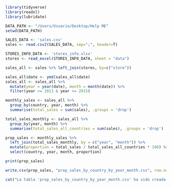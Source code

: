 ```{r}
library(tidyverse)
library(readxl)
library(lubridate)
```


```{r}
DATA_PATH <- "/Users/Usuario/Desktop/Help ME"
setwd(DATA_PATH)
```


```{r}
SALES_DATA <- 'sales.csv'
sales <- read.csv2(SALES_DATA, sep=";", header=T)
```


```{r}
STORES_INFO_DATA <- 'stores_info.xlsx'
stores <- read_excel(STORES_INFO_DATA, sheet = "data")
```


```{r}
sales_all <- sales %>% left_join(stores, by=c("store"))

```


```{r}
sales_all$date <- ymd(sales_all$date)
sales_all <- sales_all %>% 
  mutate(year = year(date), month = month(date)) %>% 
  filter(year >= 2013 & year <= 2015)

```


```{r}
monthly_sales <- sales_all %>%
  group_by(country, year, month) %>%
  summarise(total_sales = sum(sales), .groups = 'drop')
```


```{r}
total_sales_monthly <- sales_all %>%
  group_by(year, month) %>%
  summarise(total_sales_all_countries = sum(sales), .groups = 'drop')
```

```{r}
prop_sales <- monthly_sales %>%
  left_join(total_sales_monthly, by = c("year", "month")) %>%
  mutate(proportion = total_sales / total_sales_all_countries * 100) %>%
  select(country, year, month, proportion)
```

```{r}
print(prop_sales)
```

```{r}
write.csv(prop_sales, "prop_sales_by_country_by_year_month.csv", row.names = FALSE)
```

```{r}
cat("La tabla 'prop_sales_by_country_by_year_month.csv' ha sido creada exitosamente.\n")
```

